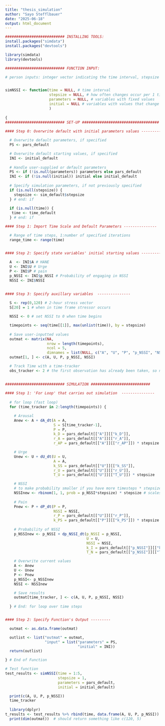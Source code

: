 ```yaml
---
title: "thesis_simulation"
author: "Sayo Stefflbauer"
date: "2025-06-18"
output: html_document
---
```



```r
########################### INSTALLING TOOLS:
install.packages("simdata")
install.packages("devtools")

library(simdata)
library(devtools)
```


```r
########################### FUNCTION INPUT:

# person inputs: integer vector indicating the time interval, stepsize (<=1), parameter values for the model, initial values for state variables, and any interventions to occur during the simulation. Finally, you set the progress bar logical values. 


simNSSI <- function(time = NULL, # time interval
                    stepsize = NULL, # how often changes occur per 1 time unit (minute)
                    parameters = NULL, # variables with fixed values
                    initial = NULL # variables with values that change over time
                    )  
  
{
########################### SET-UP ###################################
  
#### Step 0: Overwrite default with initial parameters values ---------------

  # Overwrite default parameters, if specified 
  PS <- pars_default

  # Overwrite default starting values, if specified 
  INI <- initial_default
  
  # Handle user-supplied or default parameters
  PS <- if (!is.null(parameters)) parameters else pars_default
  INI <- if (!is.null(initial)) initial else initial_default
  
  # Specify simulation parameters, if not previously specified
  if (is.null(stepsize)) {
    stepsize <- sim_default$stepsize
  } # end: if
  
  if (is.null(time)) {
   time <- time_default
  } # end: if

#### Step 1: Import Time Scale and Default Parameters ---------------

  # Range of time steps, 1:number of specified iterations
  range_time <- range(time) 


#### Step 2: Specify state variables' initial starting values ---------------
  
  A  <- INI$A # HANE 
  U <- INI$U # Urge
  P <- INI$P # pain
  p_NSSI <- INI$p_NSSI # Probability of engaging in NSSI
  NSSI <- INI$NSSI
  

#### Step 3: Specify auxillary variables  ---------------
  
  S <- rep(0,120) # 2-hour stress vector
  S[20] = 1 # when in time frame stressor occurs

  NSSI <- 0 # set NSSI to 0 when time begins

  timepoints <- seq(time[[1]], max(unlist(time)), by = stepsize)
  
  # Save user-inputted values
  outmat <- matrix(NA, 
                   nrow = length(timepoints), 
                   ncol = 5, 
                   dimnames = list(NULL, c("A", "U", "P", "p_NSSI", "NSSI")) )
  outmat[1, ] <- c(A, U, P, p_NSSI, NSSI)

  # Track Time with a time-tracker
  obs_tracker <- 2 # the first observation has already been taken, so next save point is the 2nd
  

########################### SIMULATION ########################### 
  
#### Step 1: 'For Loop' that carries out simulation  ---------------
  
  # for loop (fast loop)
  for (time_tracker in 2:length(timepoints)) {

    # Arousal
    Anew <- A + dA_dt(A = A,
                      S = S[time_tracker-1],
                      P = P,
                      k_D = pars_default[["A"]][["k_D"]],
                      r_A = pars_default[["A"]][["r_A"]],
                      r_AP = pars_default[["A"]][["r_AP"]]) * stepsize

    # Urge
    Unew <- U + dU_dt(U = U,
                      A = A,
                      k_SS = pars_default[["U"]][["k_SS"]],
                      r_U = pars_default[["U"]][["r_U"]],
                      T_U = pars_default[["U"]][["T_U"]]) * stepsize

    # NSSI 
    # to make probability smaller if you have more timesteps * stepsize
    NSSInew <- rbinom(1, 1, prob = p_NSSI*stepsize) * stepsize # scales the effect NSSI to the stepsize
    
    # Pain
    Pnew <- P + dP_dt(P = P,
                      NSSI = NSSI,
                      r_P = pars_default[["U"]][["r_P"]],
                      k_PS = pars_default[["P"]][["k_PS"]]) * stepsize
    
    # Probability of NSSI
    p_NSSInew <- p_NSSI + dp_NSSI_dt(p_NSSI = p_NSSI,
                                     U = U,
                                     NSSI = NSSI,
                                     k_I = pars_default[["p_NSSI"]][["k_I"]],
                                     T_N = pars_default[["p_NSSI"]][["T_N"]]) * stepsize

    # Overwrite current values
    A <- Anew
    U <- Unew
    P <- Pnew
    p_NSSI<- p_NSSInew
    NSSI <- NSSInew

    # Save results
    outmat[time_tracker, ] <- c(A, U, P, p_NSSI, NSSI)
    
  } # End: for loop over time steps


#### Step 2: Specify Function's Output ---------

  outmat <- as.data.frame(outmat)

  outlist <- list("outmat" = outmat,
                  "input" = list("parameters" = PS, 
                                 "initial" = INI))
  return(outlist)

} # End of Function
```

```r
# Test function
test_results <- simNSSI(time = 1:5, 
                        stepsize = 1, 
                        parameters = pars_default, 
                        initial = initial_default)

  print(c(A, U, P, p_NSSI))
  time_tracker
  
  library(dplyr)
t_results <- test_results %>% rbind(time, data.frame(A, U, P, p_NSSI))
  print(dim(outmat))  # should return something like c(120, 5)

```

